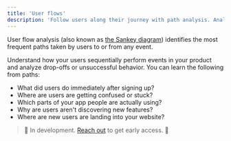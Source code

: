 ```yaml
---
title: 'User flows'
description: 'Follow users along their journey with path analysis. Analyze sequences of steps taken by users and understand why they convert.'
---
```


User flow analysis (also known as [the Sankey diagram](https://en.wikipedia.org/wiki/Sankey_diagram)) identifies the most frequent paths taken by users to or from any event. 

Understand how your users sequentially perform events in your product and analyze drop-offs or unsuccessful behavior.
You can learn the following from paths:
- What did users do immediately after signing up?
- Where are users are getting confused or stuck?
- Which parts of your app people are actually using?
- Why are users aren't discovering new features?
- Where are new users are landing into your website?

> 🚧 In development. <a href="https://cal.com/formo/30min">Reach out</a> to get early access. 🚧
